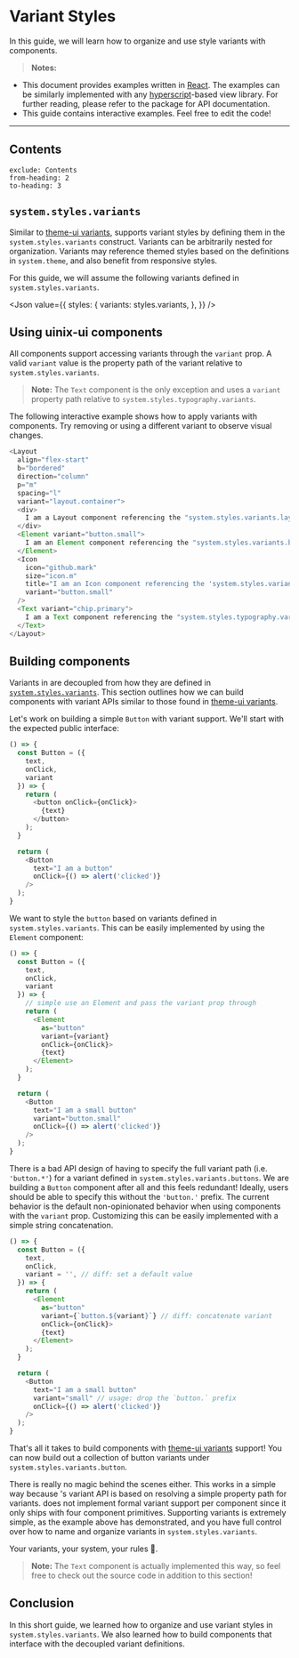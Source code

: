 
# Variant Styles

In this guide, we will learn how to organize and use style variants with <PackageLink name="uinix-ui" /> components.

> **Notes:**
- This document provides examples written in [React].  The examples can be similarly implemented with any [hyperscript]-based view library.  For further reading, please refer to the <PackageLink name="uinix-ui" /> package for API documentation.
- This guide contains interactive examples.  Feel free to edit the code!

---

## Contents
```toc
exclude: Contents
from-heading: 2
to-heading: 3
```

## `system.styles.variants`

Similar to [theme-ui variants], <PackageLink name="uinix-ui" /> supports variant styles by defining them in the `system.styles.variants` construct.  Variants can be arbitrarily nested for organization.  Variants may reference themed styles based on the definitions in `system.theme`, and also benefit from responsive styles.

For this guide, we will assume the following variants defined in `system.styles.variants`.

<Json
  value={{
    styles: {
      variants: styles.variants,
    },
  }}
/>

## Using **uinix-ui** components

All <PackageLink name="uinix-ui" /> components support accessing variants through the `variant` prop.  A valid `variant` value is the property path of the variant relative to `system.styles.variants`.

> **Note:** The `Text` component is the only exception and uses a `variant` property path relative to `system.styles.typography.variants`.

The following interactive example shows how to apply variants with <PackageLink name="uinix-ui" /> components.  Try removing or using a different variant to observe visual changes.

```js live scope=ui
<Layout
  align="flex-start"
  b="bordered"
  direction="column"
  p="m"
  spacing="l"
  variant="layout.container">
  <div>
    I am a Layout component referencing the "system.styles.variants.layout.container" variant".
  </div>
  <Element variant="button.small">
    I am an Element component referencing the "system.styles.variants.button.small" variant.
  </Element>
  <Icon
    icon="github.mark"
    size="icon.m"
    title="I am an Icon component referencing the 'system.styles.variants.button.small' variant."
    variant="button.small"
  />
  <Text variant="chip.primary">
    I am a Text component referencing the "system.styles.typography.variants.chip.primary" variant.
  </Text>
</Layout>
```

## Building components

Variants in <PackageLink name="uinix-ui" /> are decoupled from how they are defined in [`system.styles.variants`](#systemstylesvariants).  This section outlines how we can build components with variant APIs similar to those found in [theme-ui variants].

Let's work on building a simple `Button` with variant support.  We'll start with the expected public interface:

```js live scope=ui
() => {
  const Button = ({
    text,
    onClick,
    variant
  }) => {
    return (
      <button onClick={onClick}>
        {text}
      </button>
    );
  }

  return (
    <Button
      text="I am a button"
      onClick={() => alert('clicked')}
    />
  );
}
```

We want to style the `button` based on variants defined in `system.styles.variants`.  This can be easily implemented by using the <PackageLink name="uinix-ui" /> `Element` component:

```js live scope=ui
() => {
  const Button = ({
    text,
    onClick,
    variant
  }) => {
    // simple use an Element and pass the variant prop through
    return (
      <Element
        as="button"
        variant={variant}
        onClick={onClick}>
        {text}
      </Element>
    );
  }

  return (
    <Button
      text="I am a small button"
      variant="button.small"
      onClick={() => alert('clicked')}
    />
  );
}
```

There is a bad API design of having to specify the full variant path (i.e. `'button.*'`) for a variant defined in `system.styles.variants.buttons`.  We are building a `Button` component after all and this feels redundant!  Ideally, users should be able to specify this without the `'button.'` prefix.  The current behavior is the default non-opinionated behavior when using <PackageLink name="uinix-ui" /> components with the `variant` prop.  Customizing this can be easily implemented with a simple string concatenation.

```js live scope=ui
() => {
  const Button = ({
    text,
    onClick,
    variant = '', // diff: set a default value
  }) => {
    return (
      <Element
        as="button"
        variant={`button.${variant}`} // diff: concatenate variant
        onClick={onClick}>
        {text}
      </Element>
    );
  }

  return (
    <Button
      text="I am a small button"
      variant="small" // usage: drop the `button.` prefix
      onClick={() => alert('clicked')}
    />
  );
}
```

That's all it takes to build components with [theme-ui variants] support!  You can now build out a collection of button variants under `system.styles.variants.button`.

There is really no magic behind the scenes either.  This works in a simple way because <PackageLink name="uinix-ui" />'s variant API is based on resolving a simple property path for variants.  <PackageLink name="uinix-ui" /> does not implement formal variant support per component since it only ships with four component primitives.  Supporting variants is extremely simple, as the example above has demonstrated, and you have full control over how to name and organize variants in `system.styles.variants`.

Your variants, your system, your rules 🤘.

> **Note:** The <PackageLink name="uinix-ui" /> `Text` component is actually implemented this way, so feel free to check out the source code in addition to this section!

## Conclusion

In this short guide, we learned how to organize and use variant styles in `system.styles.variants`.  We also learned how to build components that interface with the decoupled variant definitions.

<!-- defs -->
[hyperscript]: https://github.com/hyperhype/hyperscript
[react]: https://github.com/facebook/react
[theme-ui variants]: https://theme-ui.com/guides/variants
